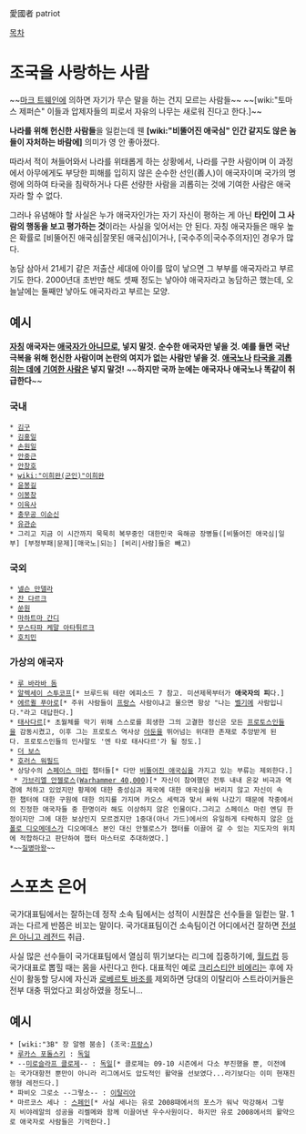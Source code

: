 愛國者
patriot

[[목차]]
= 조국을 사랑하는 사람 =

~~[[마크 트웨인]]에 의하면 자기가 무슨 말을 하는 건지 모르는 사람들~~
~~[wiki:"토마스 제퍼슨" 이들과 압제자들의 피로서 자유의 나무는 새로워 진다고 한다.]~~

'''나라를 위해 헌신한 사람들'''을 일컫는데 웬 '''[wiki:"비뚤어진 애국심" 인간 같지도 않은 놈들이 자처하는 바람에]''' 의미가 영 안 좋아졌다.

따라서 적이 쳐들어와서 나라를 위태롭게 하는 상황에서, 나라를 구한 사람이며 이 과정에서 아무에게도 부당한 피해를 입히지 않은 순수한 선인(善人)이 애국자이며 국가의 명령에 의하여 타국을 침략하거나 다른 선량한 사람을 괴롭히는 것에 기여한 사람은 애국자라 할 수 없다.

그러나 유념해야 할 사실은 누가 애국자인가는 자기 자신이 평하는 게 아닌 '''타인이 그 사람의 행동을 보고 평가하는 것'''이라는 사실을 잊어서는 안 된다. 자칭 애국자들은 매우 높은 확률로 [비뚤어진 애국심|잘못된 애국심]이거나, [국수주의|국수주의자]인 경우가 많다.

농담 삼아서 21세기 같은 저출산 세대에 아이를 많이 낳으면 그 부부를 애국자라고 부르기도 한다. 2000년대 초반만 해도 셋째 정도는 낳아야 애국자라고 농담하곤 했는데, 오늘날에는 둘째만 낳아도 애국자라고 부르는 모양.

== 예시 ==
'''[[자칭]] 애국자는 [[비뚤어진 애국심|애국자가 아니므로]], 넣지 말것.'''
'''순수한 애국자만 넣을 것. 예를 들면 국난극복을 위해 헌신한 사람이며 논란의 여지가 없는 사람만 넣을 것.''' 
'''[[애국노]]나 [[침략|타국을 괴롭히는 데에]] [[침략자|기여한 사람]]은 넣지 말것!'''
~~'''하지만 국까 눈에는 애국자나 애국노나 똑같이 취급한다'''~~
=== 국내 ===
 * [[김구]]
 * [[김홍일]]
 * [[손원일]]
 * [[안중근]]
 * [[안창호]]
 * [[wiki:"이희완(군인)"이희완]]
 * [[윤봉길]]
 * [[이봉창]]
 * [[이육사]]
 * [[충무공 이순신]]
 * [[유관순]]
 * 그리고 지금 이 시간까지 묵묵히 복무중인 대한민국 육해공 장병들([비뚤어진 애국심|일부] [부정부패|문제][매국노|되는] [비리|사람]들은 빼고)
=== 국외 ===
 * [[넬슨 만델라]]
 * [[잔 다르크]]
 * [[쑨원]]
 * [[마하트마 간디]]
 * [[무스타파 케말 아타튀르크]]
 * [[호치민]]

=== 가상의 애국자 ===
 * [[루 바라바 돔]]
 * [[알렉세이 스투코프]][* 브루드워 테란 에피소드 7 참고. 미션제목부터가 '''애국자의 피'''다.]
 * [[에르퀼 푸아로]][* 주위 사람들이 [[프랑스]] 사람이냐고 물으면 항상 "나는 [[벨기에]] 사람입니다."라고 대답한다.]
 * [[태사다르]][* 초월체를 막기 위해 스스로를 희생한 그의 고결한 정신은 모든 [[프로토스]]인들을 감동시켰고, 이후 그는 프로토스 역사상 [[아둔]]을 뛰어넘는 위대한 존재로 추앙받게 된다. 프로토스인들의 인사말도 '엔 타로 태사다르'가 될 정도.]
 * [[더 보스]] 
 * [[호러스 워필드]]
 * 상당수의 [[스페이스 마린]] 챕터들[* 다만 [[비뚤어진 애국심]]을 가지고 있는 부류는 제외한다.]
  * [[가브리엘 안젤로스]]([[Warhammer 40,000]])[* 자신이 참여했던 전투 내내 온갖 비극과 역경에 처하고 있었지만 황제에 대한 충성심과 제국에 대한 애국심을 버리지 않고 자신이 속한 챕터에 대한 구원에 대한 의지를 가지며 카오스 세력과 맞서 싸워 나갔기 때문에 작중에서의 진정한 애국자들 중 한명이라 해도 이상하지 않은 인물이다.그리고 스페이스 마린 엔딩 한정이지만 그에 대한 보상인지 모르겠지만 1중대(아너 가드)에서의 유일하게 타락하지 않은 [[아폴로 디오메데스]]가 디오메데스 본인 대신 안젤로스가 챕터를 이끌어 갈 수 있는 지도자의 위치에 적합하다고 판단하여 챕터 마스터로 추대하였다.]
 *~~[[질병마왕]]~~
 
= 스포츠 은어 =
국가대표팀에서는 잘하는데 정작 소속 팀에서는 성적이 시원찮은 선수들을 일컫는 말. 1과는 다르게 반쯤은 비꼬는 말이다. 국가대표팀이건 소속팀이건 어디에서건 잘하면 [[전설은 아니고 레전드]] 취급.

사실 많은 선수들이 국가대표팀에서 열심히 뛰기보다는 리그에 집중하기에, [[월드컵]] 등 국가대표로 뽑힐 때는 몸을 사린다고 한다. 대표적인 예로 [[크리스티안 비에리]]는 후에 자신이 활동할 당시에 자신과 [[로베르토 바조]]를 제외하면 당대의 이탈리아 스트라이커들은 전부 대충 뛰었다고 회상하였을 정도니…

== 예시 ==
 * [wiki:"3B" 장 알렝 붐송] (조국:[[프랑스]])
 * [[루카스 포돌스키]] : [[독일]] 
 * --[[미로슬라프 클로제]]-- : [[독일]][* 클로제는 09-10 시즌에서 다소 부진했을 뿐, 이전에는 국가대항전 뿐만이 아니라 리그에서도 압도적인 활약을 선보였다...라기보다는 이미 현재진행형 레전드다.]
 * 파비오 그로소 --그렇소-- : [[이탈리아]] 
 * 마르코스 세나 : [[스페인]][* 사실 세나는 유로 2008때에서의 포스가 워낙 막강해서 그렇지 비야레알의 성공을 리켈메와 함께 이끌어낸 우수사원이다. 하지만 유로 2008에서의 활약으로 애국자로 사람들은 기억한다.]
 
